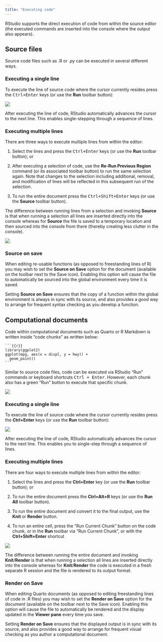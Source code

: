 ```yaml
---
title: "Executing code"
---
```


RStudio supports the direct execution of code from within the source editor (the executed commands are inserted into the console where the output also appears).

## Source files

Source code files such as .R or .py can be executed in several different ways.

### Executing a single line

To execute the line of source code where the cursor currently resides press the <kbd>Ctrl+Enter</kbd> keys (or use the **Run** toolbar button):

![](images/run-current-line.png){fig-alt="A screenshot of the RStudio source pane and the 'Run' button."}

After executing the line of code, RStudio automatically advances the cursor to the next line. This enables single-stepping through a sequence of lines.

### Executing multiple lines

There are three ways to execute multiple lines from within the editor:

1.   Select the lines and press the <kbd>Ctrl+Enter</kbd> keys (or use the **Run** toolbar button); or

2.  After executing a selection of code, use the **Re-Run Previous Region** command (or its associated toolbar button) to run the same selection again. Note that changes to the selection including additional, removal, and modification of lines will be reflected in this subsequent run of the selection.

3.   To run the entire document press the <kbd>Ctrl+Shift+Enter</kbd> keys (or use the **Source** toolbar button).

The difference between running lines from a selection and invoking **Source** is that when running a selection all lines are inserted directly into the console whereas for **Source** the file is saved to a temporary location and then sourced into the console from there (thereby creating less clutter in the console).

![](images/re-run-source.png){fig-alt="Highlighting the Run, Run previous, and Source menu options in the Source pane."}

### Source on save

When editing re-usable functions (as opposed to freestanding lines of R) you may wish to set the **Source on Save** option for the document (available on the toolbar next to the Save icon). Enabling this option will cause the file to automatically be sourced into the global environment every time it is saved.

Setting **Source on Save** ensures that the copy of a function within the global environment is always in sync with its source, and also provides a good way to arrange for frequent syntax checking as you develop a function.

## Computational documents

Code within computational documents such as Quarto or R Markdown is written inside "code chunks" as written below:

    ```{{r}}
    library(ggplot2)
    ggplot(mpg, aes(x = displ, y = hwy)) +
      geom_point()
    ```

Similar to source code files, code can be executed via RStudio "Run" commands or keyboard shortcuts <kbd>Ctrl + Enter</kbd>. However, each chunk also has a green "Run" button to execute that specific chunk.

![](images/document-chunk.png){fig-alt="A screenshot of a R code chunk in Quarto. It primarily consists of 3x backticks, curly brackets, and a language engine with code inside the backticks"}

### Executing a single line

To execute the line of source code where the cursor currently resides press the **Ctrl+Enter** keys (or use the **Run** toolbar button):

![](images/quarto-execute-line.png){fig-alt="A screenshot of a '.qmd' document, highlighting the Run menu and the ability to run selected highlighted lines."}

After executing the line of code, RStudio automatically advances the cursor to the next line. This enables you to single-step through a sequence of lines.

### Executing multiple lines

There are four ways to execute multiple lines from within the editor:

1.  Select the lines and press the **Ctrl+Enter** key (or use the **Run** toolbar button); or

2.  To run the entire document press the **Ctrl+Alt+R** keys (or use the **Run All** toolbar button).

3.  To run the entire document and convert it to the final output, use the **Knit** or **Render** button.

4.  To run an entire cell, press the "Run Current Chunk" button on the code chunk, or in the **Run** toolbar via "Run Current Chunk", or with the **Ctrl+Shift+Enter** shortcut

![](images/quarto-execute-line-labeled.png){fig-alt="A screenshot of a '.qmd' file, the Run select lines button, the Run All lines button, the Render button, and the Run current chunk button."}

The difference between running the entire document and invoking **Knit**/**Render** is that when running a selection all lines are inserted directly into the console whereas for **Knit**/**Render** the code is executed in a fresh separate R session and the file is rendered to its output format.

### Render on Save

When editing Quarto documents (as opposed to editing freestanding lines of code in .R files) you may wish to set the **Render on Save** option for the document (available on the toolbar next to the Save icon). Enabling this option will cause the file to automatically be rendered and the display updated in the **Viewer pane** every time you save.

Setting **Render on Save** ensures that the displayed output is in sync with its source, and also provides a good way to arrange for frequent visual checking as you author a computational document.
